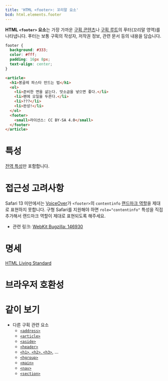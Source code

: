 ```yaml
---
title: 'HTML <footer>: 꼬리말 요소'
bcd: html.elements.footer
---
```


**HTML `<footer>` 요소**는 가장 가까운 [구획 콘텐츠](https://html.spec.whatwg.org/multipage/dom.html#sectioning-content-2)나 [구획 루트](https://html.spec.whatwg.org/multipage/sections.html#sectioning-root)의 푸터(꼬리말 영역)를 나타냅니다. 푸터는 보통 구획의 작성자, 저작권 정보, 관련 문서 등의 내용을 담습니다.

<HTMLDemo height={200}>

```css
footer {
  background: #333;
  color: #fff;
  padding: 16px 8px;
  text-align: center;
}
```

```html
<article>
  <h1>봉골레 파스타 만드는 법</h1>
  <ol>
    <li>준비한 면을 삶는다. 맛소금을 넣으면 좋다.</li>
    <li>팬에 오일을 두른다.</li>
    <li>???</li>
    <li>완성!</li>
  </ol>
  <footer>
    <small>라이선스: CC BY-SA 4.0</small>
  </footer>
</article>
```

</HTMLDemo>

# 특성

[전역 특성](/docs/Web/HTML/Global_attributes)만 포함합니다.

# 접근성 고려사항

Safari 13 미만에서는 [VoiceOver](https://support.apple.com/ko-kr/guide/voiceover/welcome/10)가 `<footer>`의 `contentinfo` [랜드마크 역할](https://developer.mozilla.org/en-US/docs/Learn/Accessibility/WAI-ARIA_basics#when_should_you_use_wai-aria)을 제대로 표현하지 못합니다. 구형 Safari를 지원해야 하면 `role="contentinfo"` 특성을 직접 추가해서 랜드마크 역할이 제대로 표현되도록 해주세요.

- 관련 링크: [WebKit Bugzilla: 146930](https://bugs.webkit.org/show_bug.cgi?id=146930)

# 명세

[HTML Living Standard](https://html.spec.whatwg.org/multipage/#the-footer-element)

# 브라우저 호환성

<BrowserCompat data={props.bcd} />

# 같이 보기

- 다른 구획 관련 요소
  - [`<address>`](./address)
  - [`<article>`](./article)
  - [`<aside>`](./aside)
  - [`<header>`](./header)
  - [`<h1>`, `<h2>`, `<h3>`](./Heading_Elements), ...
  - [`<hgroup>`](./hgroup)
  - [`<main>`](./main)
  - [`<nav>`](./nav)
  - [`<section>`](./section)
